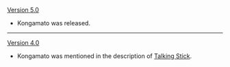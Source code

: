 {{Change History/Header}}
[[Version 5.0]]
* Kongamato was released.

----
[[Version 4.0]]
* Kongamato was mentioned in the description of [[Talking Stick]].